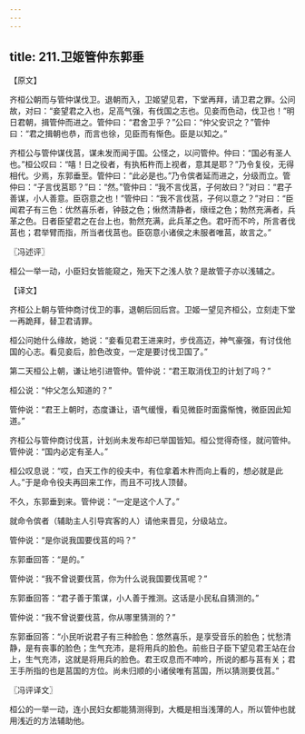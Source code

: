 ```yaml
---
---
---
```

title: 211.卫姬管仲东郭垂
---



【原文】

齐桓公朝而与管仲谋伐卫。退朝而入，卫姬望见君，下堂再拜，请卫君之罪。公问故，对曰：“妾望君之入也，足高气强，有伐国之志也。见妾而色动，伐卫也！”明日君朝，揖管仲而进之。管仲曰：“君舍卫乎？”公曰：“仲父安识之？”管仲曰：“君之揖朝也恭，而言也徐，见臣而有惭色。臣是以知之。”

齐桓公与管仲谋伐莒，谋未发而闻于国。公怪之，以问管仲。仲曰：“国必有圣人也。”桓公叹曰：“嘻！日之役者，有执柘杵而上视者，意其是耶？”乃令复役，无得相代。少焉，东郭垂至。管仲曰：“此必是也。”乃令傧者延而进之，分级而立。管仲曰：“子言伐莒耶？”曰：“然。”管仲曰：“我不言伐莒，子何故曰？”对曰：“君子善谋，小人善意。臣窃意之也！”管仲曰：“我不言伐莒，子何以意之？”对曰：“臣闻君子有三色：优然喜乐者，钟鼓之色；愀然清静者，缞绖之色；勃然充满者，兵革之色。日者臣望君之在台上也，勃然充满，此兵革之色。君吁而不吟，所言者伐莒也；君举臂而指，所当者伐莒也。臣窃意小诸侯之未服者唯莒，故言之。”

〖冯述评〗

桓公一举一动，小臣妇女皆能窥之，殆天下之浅人欤？是故管子亦以浅辅之。

【译文】

齐桓公上朝与管仲商讨伐卫的事，退朝后回后宫。卫姬一望见齐桓公，立刻走下堂一再跪拜，替卫君请罪。

桓公问她什么缘故，她说：“妾看见君王进来时，步伐高迈，神气豪强，有讨伐他国的心志。看见妾后，脸色改变，一定是要讨伐卫国了。”

第二天桓公上朝，谦让地引进管仲。管仲说：“君王取消伐卫的计划了吗？”

桓公说：“仲父怎么知道的？”

管仲说：“君王上朝时，态度谦让，语气缓慢，看见微臣时面露惭愧，微臣因此知道。”

齐桓公与管仲商讨伐莒，计划尚未发布却已举国皆知。桓公觉得奇怪，就问管仲。管仲说：“国内必定有圣人。”

桓公叹息说：“哎，白天工作的役夫中，有位拿着木杵而向上看的，想必就是此人。”于是命令役夫再回来工作，而且不可找人顶替。

不久，东郭垂到来。管仲说：“一定是这个人了。”

就命令傧者（辅助主人引导宾客的人）请他来晋见，分级站立。

管仲说：“是你说我国要伐莒的吗？”

东郭垂回答：“是的。”

管仲说：“我不曾说要伐莒，你为什么说我国要伐莒呢？”

东郭垂回答：“君子善于策谋，小人善于推测。这话是小民私自猜测的。”

管仲说：“我不曾说要伐莒，你从哪里猜测的？”

东郭垂回答：“小民听说君子有三种脸色：悠然喜乐，是享受音乐的脸色；忧愁清静，是有丧事的脸色；生气充沛，是将用兵的脸色。前些日子臣下望见君王站在台上，生气充沛，这就是将用兵的脸色。君王叹息而不呻吟，所说的都与莒有关；君王手所指的也是莒国的方位。尚未归顺的小诸侯唯有莒国，所以猜测要伐莒。”

〖冯评译文〗

桓公的一举一动，连小民妇女都能猜测得到，大概是相当浅薄的人，所以管仲也就用浅近的方法辅助他。